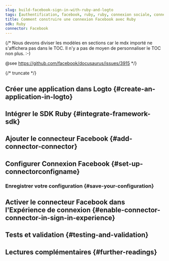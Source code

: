 ```yaml
---
slug: build-facebook-sign-in-with-ruby-and-logto
tags: [authentification, facebook, ruby, ruby, connexion sociale, connexion, login]
title: Comment construire une connexion Facebook avec Ruby
sdk: Ruby
connector: Facebook
---
```


{/*
  Nous devons diviser les modèles en sections car le mdx importé ne s'affichera pas dans le TOC.
  Il n'y a pas de moyen de personnaliser le TOC non plus. :-)

  @see https://github.com/facebook/docusaurus/issues/3915
*/}




{/* truncate */}

<Intro connector={connector} sdk="Ruby" link="https://www.ruby-lang.org" />

## Créer une application dans Logto \{#create-an-application-in-logto}

<CreateApplication type="Application web traditionnelle" framework="Ruby" />

## Intégrer le SDK Ruby \{#integrate-framework-sdk}

<IntegrateSdk />

## Ajouter le connecteur Facebook \{#add-connector-connector}

<AddSocialConnector connector={connector} framework="Ruby" />

## Configurer Connexion Facebook \{#set-up-connectorconfigname}

<ConnectorGuide />

### Enregistrer votre configuration \{#save-your-configuration}

<SaveYourConfiguration connector={connector} />

## Activer le connecteur Facebook dans l'Expérience de connexion \{#enable-connector-connector-in-sign-in-experience}

<EnableSocialConnector connector={connector} />

## Tests et validation \{#testing-and-validation}

<TestingAndValidation connector={connector} sdk="Ruby" />

## Lectures complémentaires \{#further-readings}

<FurtherReadings />
